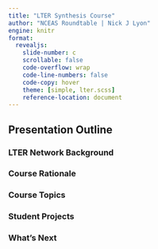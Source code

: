 ```yaml
---
title: "LTER Synthesis Course"
author: "NCEAS Roundtable | Nick J Lyon"
engine: knitr
format: 
  revealjs: 
    slide-number: c
    scrollable: false
    code-overflow: wrap
    code-line-numbers: false
    code-copy: hover
    theme: [simple, lter.scss]
    reference-location: document
---
```


## Presentation Outline

### [LTER Network Background]{.brown}

### [Course Rationale]{.light-green}

### [Course Topics]{.dark-green}

### [Student Projects]{.dark-blue}

### [What's Next]{.light-blue}

